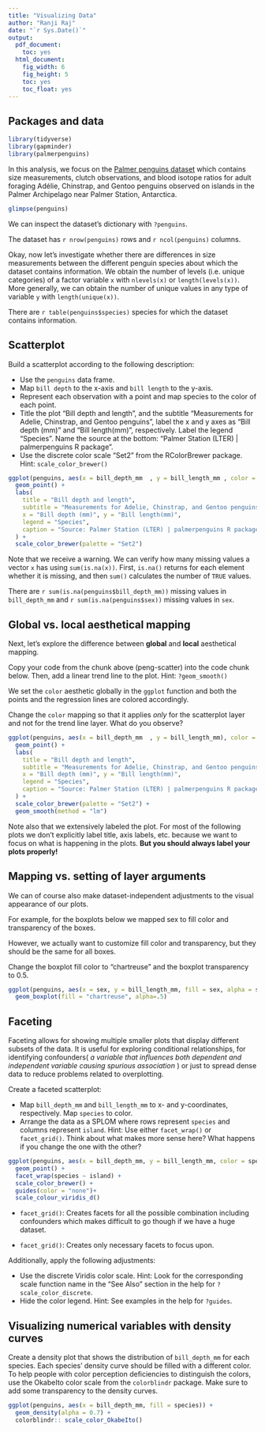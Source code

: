 ---
title: "Visualizing Data"
author: "Ranji Raj"
date: "`r Sys.Date()`"
output:
  pdf_document:
    toc: yes
  html_document:
    fig_width: 6
    fig_height: 5
    toc: yes
    toc_float: yes
---

## Packages and data

```{r setup, include=FALSE}
library(tidyverse)
library(gapminder)
library(palmerpenguins)
```

In this analysis, we focus on the [Palmer penguins dataset](https://allisonhorst.github.io/palmerpenguins/) which contains size measurements, clutch observations, and blood isotope ratios for adult foraging Adélie, Chinstrap, and Gentoo penguins observed on islands in the Palmer Archipelago near Palmer Station, Antarctica.

```{r glimpse-penguins}
glimpse(penguins)
```

We can inspect the dataset's dictionary with `?penguins`.

The dataset has `r nrow(penguins)` rows and `r ncol(penguins)` columns.

Okay, now let's investigate whether there are differences in size measurements between the different penguin species about which the dataset contains information.
We obtain the number of levels (i.e. unique categories) of a factor variable `x` with `nlevels(x)` or `length(levels(x))`. 
More generally, we can obtain the number of unique values in any type of variable `y` with `length(unique(x))`.

There are `r table(penguins$species)` species for which the dataset contains information.

## Scatterplot

Build a scatterplot according to the following description:

- Use the `penguins` data frame.
- Map `bill depth` to the x-axis and `bill length` to the y-axis.
- Represent each observation with a point and map species to the color of each point.
- Title the plot "Bill depth and length", and the subtitle "Measurements for Adelie, Chinstrap, and Gentoo penguins", label the x and y axes as "Bill depth (mm)" and "Bill length(mm)", respectively. Label the legend "Species". Name the source at the bottom: "Palmer Station (LTER) | palmerpenguins R package".
- Use the discrete color scale "Set2" from the RColorBrewer package. Hint: `scale_color_brewer()`

```{r peng-scatter}
ggplot(penguins, aes(x = bill_depth_mm  , y = bill_length_mm , color = species))+
  geom_point() +
  labs(
    title = "Bill depth and length",
    subtitle = "Measurements for Adelie, Chinstrap, and Gentoo penguins",
    x = "Bill depth (mm)", y = "Bill length(mm)",
    legend = "Species",
    caption = "Source: Palmer Station (LTER) | palmerpenguins R package"
  ) +
  scale_color_brewer(palette = "Set2")
```

Note that we receive a warning. We can verify how many missing values a vector `x` has using `sum(is.na(x))`. First, `is.na()` returns for each element whether it is missing, and then `sum()` calculates the number of `TRUE` values.

There are `r sum(is.na(penguins$bill_depth_mm))` missing values in `bill_depth_mm` and 
`r sum(is.na(penguins$sex))` missing values in `sex`.

## Global vs. local aesthetical mapping

Next, let's explore the difference between **global** and **local** aesthetical mapping.

Copy your code from the chunk above (peng-scatter) into the code chunk below.
Then, add a linear trend line to the plot. Hint: `?geom_smooth()`

We set the `color` aesthetic globally in the `ggplot` function and both the points and the regression lines are colored accordingly. 

Change the `color` mapping so that it applies _only_ for the scatterplot layer and not for the trend line layer. What do you observe?

```{r peng-scatter-global-vs-local-aes}
ggplot(penguins, aes(x = bill_depth_mm  , y = bill_length_mm), color = species)+
  geom_point() +
  labs(
    title = "Bill depth and length",
    subtitle = "Measurements for Adelie, Chinstrap, and Gentoo penguins",
    x = "Bill depth (mm)", y = "Bill length(mm)",
    legend = "Species",
    caption = "Source: Palmer Station (LTER) | palmerpenguins R package"
  ) +
  scale_color_brewer(palette = "Set2") +
  geom_smooth(method = "lm")
```

Note also that we extensively labeled the plot. For most of the following plots we don't explicitly label title, axis labels, etc. because we want to focus on what is happening in the plots.
**But you should always label your plots properly!**

## Mapping vs. setting of layer arguments

We can of course also make dataset-independent adjustments to the visual appearance of our plots. 

For example, for the boxplots below we mapped sex to fill color and transparency of the boxes.

However, we actually want to customize fill color and transparency, but they should be the same for all boxes.

Change the boxplot fill color to "chartreuse" and the boxplot transparency to 0.5.

```{r peng-boxplot-mapping-vs-setting}
ggplot(penguins, aes(x = sex, y = bill_length_mm, fill = sex, alpha = sex,)) +
  geom_boxplot(fill = "chartreuse", alpha=.5)
```

## Faceting

Faceting allows for showing multiple smaller plots that display different subsets of the data.
It is useful for exploring conditional relationships, for identifying confounders( _a variable that influences both dependent and independent variable causing spurious association_ ) or just to spread dense data to reduce problems related to overplotting.

Create a faceted scatterplot: 

- Map `bill_depth_mm` and `bill_length_mm` to x- and y-coordinates, respectively. Map `species` to color.
- Arrange the data as a SPLOM where rows represent `species` and columns represent `island`. Hint: Use either `facet_wrap()` or `facet_grid()`. Think about what makes more sense here? What happens if you change the one with the other?

```{r peng-facet}
ggplot(penguins, aes(x = bill_depth_mm, y = bill_length_mm, color = species)) +
  geom_point() +
  facet_wrap(species ~ island) +
  scale_color_brewer() +
  guides(color = "none")+
  scale_colour_viridis_d()
```

- `facet_grid()`: Creates facets for all the possible combination including confounders which makes difficult to go though if we have a huge dataset.

- `facet_grid()`: Creates only necessary facets to focus upon.

Additionally, apply the following adjustments:

- Use the discrete Viridis color scale. Hint: Look for the corresponding scale function name in the "See Also" section in the help for `?scale_color_discrete`. 
- Hide the color legend. Hint: See examples in the help for `?guides`.

## Visualizing numerical variables with density curves

Create a density plot that shows the distribution of `bill_depth_mm` for each species. 
Each species' density curve should be filled with a different color. 
To help people with color perception deficiencies to distinguish the colors, use the OkabeIto color scale from the `colorblindr` package.
Make sure to add some transparency to the density curves.

```{r dens, fig.width=8, fig.height=5}
ggplot(penguins, aes(x = bill_depth_mm, fill = species)) +
  geom_density(alpha = 0.7) +
  colorblindr:: scale_color_OkabeIto()
```


